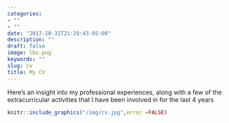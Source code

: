 ```yaml
---
categories:
- ""
- ""
date: "2017-10-31T21:28:43-05:00"
description: ""
draft: false
image: lbs.png
keywords: ""
slug: cv
title: My CV
---
```


Here's an insight into my professional experiences, along with a few of the extracurricular activities that I have been involved in for the last 4 years

```r
knitr::include_graphics("/img/cv.jpg",error =FALSE)
```

